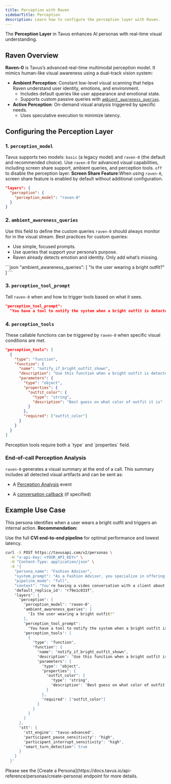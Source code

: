 ```yaml
---
title: Perception with Raven
sidebarTitle: Perception
description: Learn how to configure the perception layer with Raven.
---
```


The **Perception Layer** in Tavus enhances AI personas with real-time visual understanding.

## Raven Overview
**Raven-0** is Tavus’s advanced real-time multimodal perception model. It mimics human-like visual awareness using a dual-track vision system:

- **Ambient Perception**: Constant low-level visual scanning that helps Raven understand user identity, emotions, and environment.
  - Includes default queries like user appearance and emotional state.
  - Supports custom passive queries with [`ambient_awareness_queries`](#2-ambient-awareness-queries).
- **Active Perception**: On-demand visual analysis triggered by specific needs.
  - Uses speculative execution to minimize latency.



## Configuring the Perception Layer

### 1. `perception_model`

Tavus supports two models: `basic` (a legacy model) and `raven-0` (the default and recommended choice). Use `raven-0` for advanced visual capabilities, including screen share support, ambient queries, and perception tools.
`off` to disable the perception layer.
<Note>
**Screen Share Feature**:When using `raven-0`, screen share feature is enabled by default without additional configuration.
</Note>

```json
"layers": {
  "perception": {
    "perception_model": "raven-0"
  }
}
```

### 2. `ambient_awareness_queries`
Use this field to define the custom queries `raven-0` should always monitor for in the visual stream.
<Tip>
Best practices for custom queries:
- Use simple, focused prompts.
- Use queries that support your persona’s purpose.
- Raven already detects emotion and identity. Only add what’s missing.
</Tip>
```json
"ambient_awareness_queries": [
  "Is the user wearing a bright outfit?"
]
```

### 3. `perception_tool_prompt`

Tell `raven-0` when and how to trigger tools based on what it sees.
```json
"perception_tool_prompt":
  "You have a tool to notify the system when a bright outfit is detected, named `notify_if_bright_outfit_shown`. You MUST use this tool when a bright outfit is detected."
```

### 4. `perception_tools`

These callable functions can be triggered by `raven-0` when specific visual conditions are met.
```json
"perception_tools": [
  {
    "type": "function",
    "function": {
      "name": "notify_if_bright_outfit_shown",
      "description": "Use this function when a bright outfit is detected in the image with high confidence",
      "parameters": {
        "type": "object",
        "properties": {
          "outfit_color": {
            "type": "string",
            "description": "Best guess on what color of outfit it is"
          }
        },
        "required": ["outfit_color"]
      }
    }
  }
]
```

<Note>
Perception tools require both a `type` and `properties` field.
</Note>

### End-of-call Perception Analysis

`raven-0` generates a visual summary at the end of a call. This summary includes all detected visual artifacts and can be sent as:

- A [Perception Analysis](https://docs.tavus.io/sections/event-schemas/conversation-perception-analysis) event

- A [conversation callback](https://docs.tavus.io/sections/conversational-video-interface/conversation-callbacks) (if specified)

## Example Use Case

This persona identifies when a user wears a bright outfit and triggers an internal action.
<Tip>
**Recommendation:**

Use the full **CVI end-to-end pipeline** for optimal performance and lowest latency.
</Tip>
```bash
curl -X POST https://tavusapi.com/v2/personas \
  -H "x-api-key: <YOUR_API_KEY>" \
  -H "Content-Type: application/json" \
  -d '{
    "persona_name": "Fashion Advisor",
    "system_prompt": "As a Fashion Advisor, you specialize in offering tailored fashion advice.",
    "pipeline_mode": "full",
    "context": "You're having a video conversation with a client about their outfit.",
    "default_replica_id": "r79e1c033f",
    "layers": {
      "perception": {
        "perception_model": "raven-0",
        "ambient_awareness_queries": [
          "Is the user wearing a bright outfit?"
        ],
        "perception_tool_prompt":
          "You have a tool to notify the system when a bright outfit is detected, named `notify_if_bright_outfit_shown`. You MUST use this tool when a bright outfit is detected.",
        "perception_tools": [
          {
            "type": "function",
            "function": {
              "name": "notify_if_bright_outfit_shown",
              "description": "Use this function when a bright outfit is detected in the image with high confidence",
              "parameters": {
                "type": "object",
                "properties": {
                  "outfit_color": {
                    "type": "string",
                    "description": "Best guess on what color of outfit it is"
                  }
                },
                "required": ["outfit_color"]
              }
            }
          }
        ]
      },
      "stt": {
        "stt_engine": "tavus-advanced",
        "participant_pause_sensitivity": "high",
        "participant_interrupt_sensitivity": "high",
        "smart_turn_detection": true
      }
    }
  }'
```
<Note>
Please see the [Create a Persona](https://docs.tavus.io/api-reference/personas/create-persona) endpoint for more details.
</Note>


